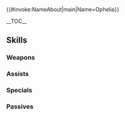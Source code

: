 {{#invoke:NameAbout|main|Name=Ophelia}}{{HeroPage Tabs|{{PAGENAME}}}}
{{Hero Infobox
|Name=Ophelia
|Title=Dramatic Heroine
|GrowthModifier=Gen 2
|WeaponType=Blue Tome
|Origin=Fire Emblem Fates
|Gender=Female
|MoveType=Infantry
|actorJP=桑原由気
|actorEN=Angela Marie Volpe
|artist=海鵜げそ
|resplendentArtist=ゲソきんぐ
|additionDate=September 14, 2018
|releaseDate=September 14, 2018
|poolDate=October 10, 2018
|randomStartTime=2018-10-14T07:00:00Z
|poolRarities=5
|TagID=オフェリア
|InternalID=291
|Properties=specRate_202108,resplendent,dokkalfheimr
|cv1=11
|cv2=6902000
|description=Odin's daughter. A daydreamer who applies a flair for the dramatic to her magic. Appears in Fire Emblem Fates.
|resplendentStartTime=2022-03-25T07:00:00Z
|resplendentEndTime=2022-04-10T06:59:59Z
}}

__TOC__

{{Stats Page|Hero={{BASEPAGENAME}}
|Lv1HP=16|Lv1ATK=7|Lv1SPD=9|Lv1DEF=5|Lv1RES=8
|GRHP=50|GRATK=70|GRSPD=55|GRDEF=35|GRRES=35
}}

== Skills ==

===Weapons===
{{Weapons Table
|weapon1=Light
|weapon1Default=1
|weapon1Unlock=1
|weapon2=Ellight
|weapon2Default=3
|weapon2Unlock=2
|weapon3=Shine
|weapon3Default=4
|weapon3Unlock=3
|weapon4=Missiletainn (tome)
|weapon4Default=5
|weapon4Unlock=5
}}

===Assists===
{{Assists Table
|assist1=Rally Attack
|assist1Default=4
|assist1Unlock=3
|assist2=Rally Up Atk
|assist2Default=
|assist2Unlock=4
|assist3=Rally Up Atk+
|assist3Default=
|assist3Unlock=5
}}

===Specials===
{{Specials Table
|special1=Rising Light
|special1Default=4
|special1Unlock=3
|special2=Blazing Light
|special2Default=
|special2Unlock=4
}}

===Passives===
{{Passives Table
|passiveA1=Death Blow 1
|passiveA2=Sturdy Blow 1
|passiveA3=Sturdy Blow 2
|passiveA1Unlock=3
|passiveA2Unlock=4
|passiveA3Unlock=5
|passiveB1=Chill Res 1
|passiveB2=Chill Res 2
|passiveB3=Chill Res 3
|passiveB1Unlock=1
|passiveB2Unlock=2
|passiveB3Unlock=4
}}

{{Heroes Navbox}}